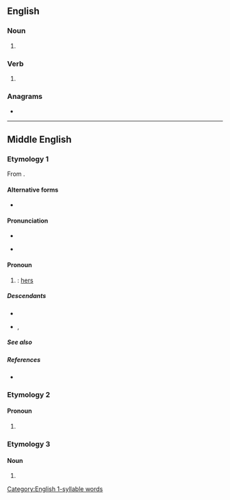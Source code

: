 {{also|Hires|hi-res|híres}}
==English==

===Noun===
{{head|en|noun form}}

# {{plural of|en|hire}}

===Verb===
{{head|en|verb form}}

# {{en-third-person singular of|hire}}

===Anagrams===
* {{anagrams|en|a=ehirs|-shire|Hersi|Hiser|Sheri|Shier|Shire|heirs|reish|shier|shire}}

[[Category:English 1-syllable words]]

----

==Middle English==

===Etymology 1===
From {{af|enm|hire|-es}}.

====Alternative forms====
* {{alter|enm|hyres|hirs|hyrs|hirres|hyrres|heres|hers|hereys|heores|hures}}

====Pronunciation====
* {{IPA|enm|/ˈhiris/}}
* {{a|Late ME}} {{IPA|enm|/ˈhirz/}}

====Pronoun====
{{head|enm|pronoun|nominative|sche}}

# {{n-g|Third-person singular feminine genitive pronoun}}: [[hers]]
#: {{syn|enm|hire|hiren}}

=====Descendants=====
* {{desc|en|hers}}
* {{desc|sco|hirris}}, {{l|sco|hiris}}

=====See also=====
{{enm-decl-personal pronouns}}

=====References=====
* {{R:MED Online|hires|pron|MED20868}}

===Etymology 2===

====Pronoun====
{{head|enm|pronoun}}

# {{alt form|enm|heres||theirs}}

===Etymology 3===

====Noun====
{{head|enm|noun plural form}}

# {{plural of|enm|hire|t=wages|id=wages}}